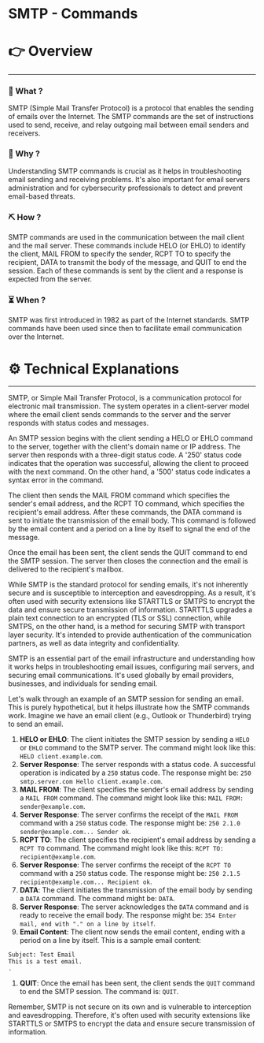 # SMTP - Commands


# 👉 Overview

---

### 👀 What ?

SMTP (Simple Mail Transfer Protocol) is a protocol that enables the sending of emails over the Internet. The SMTP commands are the set of instructions used to send, receive, and relay outgoing mail between email senders and receivers.


### 🧐 Why ?

Understanding SMTP commands is crucial as it helps in troubleshooting email sending and receiving problems. It's also important for email servers administration and for cybersecurity professionals to detect and prevent email-based threats.


### ⛏️ How ?

SMTP commands are used in the communication between the mail client and the mail server. These commands include HELO (or EHLO) to identify the client, MAIL FROM to specify the sender, RCPT TO to specify the recipient, DATA to transmit the body of the message, and QUIT to end the session. Each of these commands is sent by the client and a response is expected from the server.


### ⏳ When ?

SMTP was first introduced in 1982 as part of the Internet standards. SMTP commands have been used since then to facilitate email communication over the Internet.


# ⚙️ Technical Explanations

---

SMTP, or Simple Mail Transfer Protocol, is a communication protocol for electronic mail transmission. The system operates in a client-server model where the email client sends commands to the server and the server responds with status codes and messages.

An SMTP session begins with the client sending a HELO or EHLO command to the server, together with the client's domain name or IP address. The server then responds with a three-digit status code. A '250' status code indicates that the operation was successful, allowing the client to proceed with the next command. On the other hand, a '500' status code indicates a syntax error in the command.

The client then sends the MAIL FROM command which specifies the sender's email address, and the RCPT TO command, which specifies the recipient's email address. After these commands, the DATA command is sent to initiate the transmission of the email body. This command is followed by the email content and a period on a line by itself to signal the end of the message.

Once the email has been sent, the client sends the QUIT command to end the SMTP session. The server then closes the connection and the email is delivered to the recipient's mailbox.

While SMTP is the standard protocol for sending emails, it's not inherently secure and is susceptible to interception and eavesdropping. As a result, it's often used with security extensions like STARTTLS or SMTPS to encrypt the data and ensure secure transmission of information. STARTTLS upgrades a plain text connection to an encrypted (TLS or SSL) connection, while SMTPS, on the other hand, is a method for securing SMTP with transport layer security. It's intended to provide authentication of the communication partners, as well as data integrity and confidentiality.

SMTP is an essential part of the email infrastructure and understanding how it works helps in troubleshooting email issues, configuring mail servers, and securing email communications. It's used globally by email providers, businesses, and individuals for sending email.

Let's walk through an example of an SMTP session for sending an email. This is purely hypothetical, but it helps illustrate how the SMTP commands work. Imagine we have an email client (e.g., Outlook or Thunderbird) trying to send an email.

1. **HELO or EHLO**: The client initiates the SMTP session by sending a `HELO` or `EHLO` command to the SMTP server. The command might look like this: `HELO client.example.com`.
2. **Server Response**: The server responds with a status code. A successful operation is indicated by a `250` status code. The response might be: `250 smtp.server.com Hello client.example.com`.
3. **MAIL FROM**: The client specifies the sender's email address by sending a `MAIL FROM` command. The command might look like this: `MAIL FROM: sender@example.com`.
4. **Server Response**: The server confirms the receipt of the `MAIL FROM` command with a `250` status code. The response might be: `250 2.1.0 sender@example.com... Sender ok`.
5. **RCPT TO**: The client specifies the recipient's email address by sending a `RCPT TO` command. The command might look like this: `RCPT TO: recipient@example.com`.
6. **Server Response**: The server confirms the receipt of the `RCPT TO` command with a `250` status code. The response might be: `250 2.1.5 recipient@example.com... Recipient ok`.
7. **DATA**: The client initiates the transmission of the email body by sending a `DATA` command. The command might be: `DATA`.
8. **Server Response**: The server acknowledges the `DATA` command and is ready to receive the email body. The response might be: `354 Enter mail, end with "." on a line by itself`.
9. **Email Content**: The client now sends the email content, ending with a period on a line by itself. This is a sample email content:

```
Subject: Test Email
This is a test email.
.

```

1. **QUIT**: Once the email has been sent, the client sends the `QUIT` command to end the SMTP session. The command is: `QUIT`.

Remember, SMTP is not secure on its own and is vulnerable to interception and eavesdropping. Therefore, it's often used with security extensions like STARTTLS or SMTPS to encrypt the data and ensure secure transmission of information.
